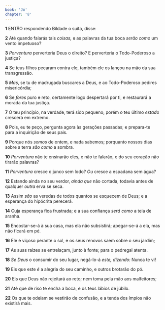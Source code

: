 ```yaml
---
book: 'Jó'
chapter: '8'
---
```


**1** ENTÃO respondendo Bildade o suíta, disse:

**2** Até quando falarás tais _coisas,_ e as palavras da tua boca _serão como_ um vento impetuoso?

**3** _Porventura_ perverteria Deus o direito? E perverteria o Todo-Poderoso a justiça?

**4** Se teus filhos pecaram contra ele, também ele os lançou na mão da sua transgressão.

**5** _Mas_, se tu de madrugada buscares a Deus, e ao Todo-Poderoso pedires misericórdia;

**6** Se _fores_ puro e reto, certamente logo despertará por ti, e restaurará a morada da tua justiça.

**7** O teu princípio, na verdade, terá sido pequeno, porém o teu último _estado_ crescerá em extremo.

**8** Pois, eu te peço, pergunta agora às gerações passadas; e prepara-te para a inquirição de seus pais.

**9** Porque nós _somos_ de ontem, e nada sabemos; porquanto nossos dias sobre a terra _são como_ a sombra.

**10** _Porventura_ não te ensinarão eles, e não te falarão, e do seu coração não tirarão palavras?

**11** _Porventura_ cresce o junco sem lodo? _Ou_ cresce a espadana sem água?

**12** Estando ainda no seu verdor, _ainda que_ não cortada, todavia antes de qualquer _outra_ erva se seca.

**13** Assim _são_ as veredas de todos quantos se esquecem de Deus; e a esperança do hipócrita perecerá.

**14** Cuja esperança fica frustrada; e a sua confiança _será como_ a teia de aranha.

**15** Encostar-se-á à sua casa, mas ela não subsistirá; apegar-se-á a ela, mas não ficará em pé.

**16** Ele é viçoso perante o sol, e os seus renovos saem sobre o seu jardim;

**17** As suas raízes se entrelaçam, junto à fonte; para o pedregal atenta.

**18** _Se Deus_ o consumir do seu lugar, negá-lo-á _este,_ _dizendo:_ Nunca te vi!

**19** Eis que este _é_ a alegria do seu caminho, e outros brotarão do pó.

**20** Eis que Deus não rejeitará ao reto; nem toma pela mão aos malfeitores;

**21** Até que de riso te encha a boca, e os teus lábios de júbilo.

**22** Os que te odeiam se vestirão de confusão, e a tenda dos ímpios não existirá mais.
